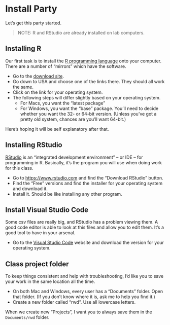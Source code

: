 # Install Party {#install}

Let's get this party started.

> NOTE: R and RStudio are already installed on lab computers.

## Installing R

Our first task is to install the [R programming language](https://www.r-project.org/) onto your computer. There are a number of "mirrors" which have the software.

- Go to the [download site](https://cran.r-project.org/mirrors.html).
- Go down to USA and choose one of the links there. They should all work the same.
- Click on the link for your operating system.
- The following steps will differ slightly based on your operating system.
    + For Macs, you want the "latest package"
    + For Windows, you want the "base" package. You'll need to decide whether you want the 32- or 64-bit version. (Unless you've got a pretty old system, chances are you'll want 64-bit.)

Here's hoping it will be self explanatory after that.

## Installing RStudio

[RStudio](https://www.rstudio.com/) is an "integrated development environment" -- or IDE -- for programming in R. Basically, it's the program you will use when doing work for this class.

- Go to <https://www.rstudio.com> and find the "Download RStudio" button.
- Find the "Free" versions and find the installer for your operating system and download it.
- Install it. Should be like installing any other program.

## Install Visual Studio Code

Some csv files are really big, and RStudio has a problem viewing them. A good code editor is able to look at this files and allow you to edit them. It's a good tool to have in your arsenal.

- Go to the [Visual Studio Code](https://code.visualstudio.com/) website and download the version for your operating system.

## Class project folder

To keep things consistent and help with troubleshooting, I'd like you to save your work in the same location all the time.

- On both Mac and Windows, every user has a "Documents" folder. Open that folder. (If you don't know where it is, ask me to help you find it.)
- Create a new folder called "rwd". Use all lowercase letters.

When we create new "Projects", I want you to always save them in the `Documents/rwd` folder.

